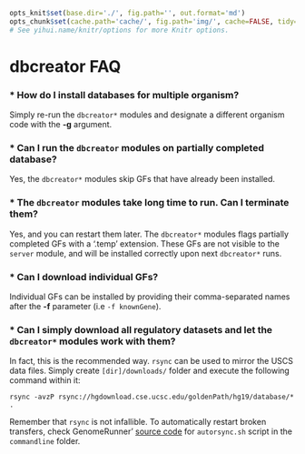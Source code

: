 ```r

opts_knit$set(base.dir='./', fig.path='', out.format='md')
opts_chunk$set(cache.path='cache/', fig.path='img/', cache=FALSE, tidy=TRUE, fig.keep='high', echo=TRUE, dpi=300, out.width=700, prompt=FALSE, comment='##', results='markup', eval=FALSE)
# See yihui.name/knitr/options for more Knitr options.
```

dbcreator FAQ
========================================================

### * How do I install databases for multiple organism?

Simply re-run the `dbcreator*` modules and designate a different organism code with the **-g** argument.

### * Can I run the `dbcreator` modules on partially completed database?

Yes, the `dbcreator*` modules skip GFs that have already been installed.

### * The `dbcreator` modules take long time to run. Can I terminate them?

Yes, and you can restart them later. The `dbcreator*` modules flags partially completed GFs with a '.temp' extension. These GFs are not visible to the `server` module, and will be installed correctly upon next `dbcreator*` runs.

### * Can I download individual GFs?

Individual GFs can be installed by providing their comma-separated names after the **-f** parameter (i.e `-f knownGene`).

### * Can I simply download all regulatory datasets and let the `dbcreator*` modules work with them?

In fact, this is the recommended way. `rsync` can be used to mirror the USCS data files. Simply create `[dir]/downloads/` folder and execute the following command within it:

```
rsync -avzP rsync://hgdownload.cse.ucsc.edu/goldenPath/hg19/database/* .
```
Remember that `rsync` is not infallible. To automatically restart broken transfers, check GenomeRunner' [source code](https://github.com/mdozmorov/genome_runner/tree/master/commandline) for `autorsync.sh` script in the `commandline` folder.